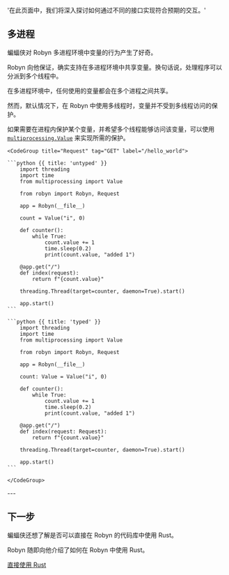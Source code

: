   '在此页面中，我们将深入探讨如何通过不同的接口实现符合预期的交互。'

## 多进程

蝙蝠侠对 Robyn 多进程环境中变量的行为产生了好奇。

Robyn 向他保证，确实支持在多进程环境中共享变量。换句话说，处理程序可以分派到多个线程中。

在多进程环境中，任何使用的变量都会在多个进程之间共享。

然而，默认情况下，在 Robyn 中使用多线程时，变量并不受到多线程访问的保护。

<Row>
<Col>

如果需要在进程内保护某个变量，并希望多个线程能够访问该变量，可以使用 <a href="https://docs.python.org/3/library/multiprocessing.html#multiprocessing.Value">`multiprocessing.Value`</a> 来实现所需的保护。

</Col>
  <Col sticky>

    <CodeGroup title="Request" tag="GET" label="/hello_world">

    ```python {{ title: 'untyped' }}
        import threading
        import time
        from multiprocessing import Value

        from robyn import Robyn, Request

        app = Robyn(__file__)

        count = Value("i", 0)

        def counter():
            while True:
                count.value += 1
                time.sleep(0.2)
                print(count.value, "added 1")

        @app.get("/")
        def index(request):
            return f"{count.value}"

        threading.Thread(target=counter, daemon=True).start()

        app.start()
    ```

    ```python {{ title: 'typed' }}
        import threading
        import time
        from multiprocessing import Value

        from robyn import Robyn, Request

        app = Robyn(__file__)

        count: Value = Value("i", 0)

        def counter():
            while True:
                count.value += 1
                time.sleep(0.2)
                print(count.value, "added 1")

        @app.get("/")
        def index(request: Request):
            return f"{count.value}"

        threading.Thread(target=counter, daemon=True).start()

        app.start()
    ```

    </CodeGroup>

  </Col>
</Row>
---

## 下一步

蝙蝠侠还想了解是否可以直接在 Robyn 的代码库中使用 Rust。

Robyn 随即向他介绍了如何在 Robyn 中使用 Rust。

[直接使用 Rust](/documentation/zh/api_reference/using_rust_directly)
